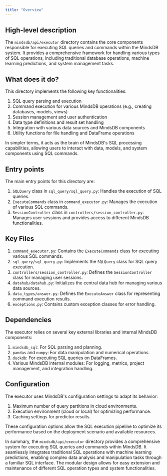 ```yaml
---
title: "Overview"
---
```


## High-level description

The `mindsdb/api/executor` directory contains the core components responsible for executing SQL queries and commands within the MindsDB system. It provides a comprehensive framework for handling various types of SQL operations, including traditional database operations, machine learning predictions, and system management tasks.

## What does it do?

This directory implements the following key functionalities:

1. SQL query parsing and execution
2. Command execution for various MindsDB operations (e.g., creating databases, models, views)
3. Session management and user authentication
4. Data type definitions and result set handling
5. Integration with various data sources and MindsDB components
6. Utility functions for file handling and DataFrame operations

In simpler terms, it acts as the brain of MindsDB's SQL processing capabilities, allowing users to interact with data, models, and system components using SQL commands.

## Entry points

The main entry points for this directory are:

1. `SQLQuery` class in `sql_query/sql_query.py`: Handles the execution of SQL queries.
2. `ExecuteCommands` class in `command_executor.py`: Manages the execution of various SQL commands.
3. `SessionController` class in `controllers/session_controller.py`: Manages user sessions and provides access to different MindsDB functionalities.

## Key Files

1. `command_executor.py`: Contains the `ExecuteCommands` class for executing various SQL commands.
2. `sql_query/sql_query.py`: Implements the `SQLQuery` class for SQL query execution.
3. `controllers/session_controller.py`: Defines the `SessionController` class for managing user sessions.
4. `datahub/datahub.py`: Initializes the central data hub for managing various data sources.
5. `data_types/answer.py`: Defines the `ExecuteAnswer` class for representing command execution results.
6. `exceptions.py`: Contains custom exception classes for error handling.

## Dependencies

The executor relies on several key external libraries and internal MindsDB components:

1. `mindsdb_sql`: For SQL parsing and planning.
2. `pandas` and `numpy`: For data manipulation and numerical operations.
3. `duckdb`: For executing SQL queries on DataFrames.
4. Various MindsDB internal modules: For logging, metrics, project management, and integration handling.

## Configuration

The executor uses MindsDB's configuration settings to adapt its behavior:

1. Maximum number of query partitions in cloud environments.
2. Execution environment (cloud or local) for optimizing performance.
3. Caching settings for predictor results.

These configuration options allow the SQL execution pipeline to optimize its performance based on the deployment scenario and available resources.

In summary, the `mindsdb/api/executor` directory provides a comprehensive system for executing SQL queries and commands within MindsDB. It seamlessly integrates traditional SQL operations with machine learning predictions, enabling complex data analysis and manipulation tasks through a familiar SQL interface. The modular design allows for easy extension and maintenance of different SQL operation types and system functionalities.